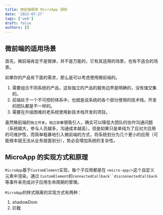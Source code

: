 ```yaml
---
title: 微前端框架 MicroApp 调研
date: '2023-07-27'
tags: ['web']
draft: false
authors: []
---
```


## 微前端的适用场景

首先，微前端肯定不是银弹，并不是万能的，它有其适用的场景，也有不适合的场景。

如果你的产品有下面的需求，那么是可以考虑使用微前端的。

1. 需要组合不同系统的产品，这些独立的产品的服务边界是明确的，没有强交集的。
2. 前端处于一个不可控的体系中，也就是说系统的各个部分使用的技术栈，开发的团队都是不一样的。
3. 需要在升级困难的老系统使用新技术栈开发的项目。

虽然微前端的`独立开发`，`独立部署`很吸引人，确实可以降低大团队的协作沟通问题（系统越大，参与人员越多，沟通成本越高）。但是如果只是单纯为了应对大应用的可维护性，而简单粗暴地引入微前端的方式，将系统划分为几个更小的应用（可能根本就无法从业务层面划分），势必会增加系统的复杂性。

## MicroApp 的实现方式和原理

`MicroApp`基于`CustomElement`实现，每个子应用都是在 `<micro-app/>`这个自定义元素中渲染。通过 `CustomElement`的`connectedCallback``disconnectedCallback`等事件来完成对子应用生命周期的管理。

`MicroApp`的样式隔离的实现方式有两种：

1. shadowDom
2. 拦截 <style/> 标签的创建和插入，对不同子应用的样式文件追加子应用前缀来实现隔离。

`MicroApp`提供两种 JavaScript 沙箱：

1. iframe 沙箱
2. with 沙箱

`MicroApp`会拦截 <script /> 标签的创建和插入，将子应用的 JavaScript 代码包装一层。这样代码里面访问到的顶层变量如 `window`, `self`,`document`是不同的对象，达到不同子应用之间逻辑的隔离，不会互相污染。

### 大体流程

<div className="relative h-[400px]">
  <Image
    style={{ objectFit: 'contain' }}
    className="my-0"
    alt="画板"
    src="https://cdn.nlark.com/yuque/0/2023/jpeg/438262/1686794248420-cd30198c-64df-404f-a039-db730417cc5a.jpeg"
    fill={true}
  />
</div>

### loadSource

1. 使用 `fetch` 加载 html entry 文件，然后对其进行处理，将 `body``head`标签替换成`micro-body``micro-head`(一个 document 里面只能有一个 head 和 body 标签)，同时可以应用 plugins 来自定义对 html entry 进行处理。
2. 对 `micro-head`中的`link``style``script`进行处理。
3. 串行加载外联 link 标签的样式，然后对其进行 scopedCss 处理，生成`style`标签插入替换。
4. 串行加载外联 script 标签的内容，然后用 sandbox 对其进行包装处理，拦截顶层的 window，self，document 访问。
5. 在 app.onLoad 阶段，执行子应用的 js 代码。

### scoped css

在 scopedCss 函数中，会应用 cssParser 对所有的样式添加前缀 `micro-app [name=xxx]`,并且对于空的 `style`元素进行监听，一旦有新的样式插入，也会执行 scopedCss 。

分为两种情况：

对于子应用初始创建的时候，会依次遍历 head 中的所有 `<link rel="style">`和 `style`元素，然后执行加载样式文件，最后执行 `scopedCss`函数。

另外一种情况是，MicroApp 会拦截动态创建的`link`和`style`元素，对动态插入的样式也会应用 scopedCss。

### execScript

在 app.onLoad 阶段，对 link 和 script 里面的 javascript 代码进行处理。

按照前面阶段处理的顺序，依次加在 link 的外联 javascript 代码或者是直接 runScript 执行内联代码。

在加载 script 文件完成之后，就已经使用 sanbox 对代码进行包装，拦截顶层的 window，self，document 访问。

### keep-alive

如果子应用设置了 `keep-alive`，那么 `<micro-app></micro-app>`标签隐藏的时候，对应的字应用会进入 hidden 状态。

此时子应用的 sandbox 和 dom 树都会被保存起来，等待下一次渲染的时候，直接恢复。

### prefetch

主动调用 microApp.prefetch 可以提前创建子应用，进行 loadSource 。

### 虚拟路由系统

### 如何支持 ESModule

对于 <script type="module"></script> 的脚本，必须使用 `iframe sandbox`。

iframe sandbox 会在主应用页面中插入一个 display: none 的 iframe 标签。当需要执行 type=module 或者 inline script 的时候，就会创建一个 script 标签插入到 iframe 中。在 iframe 中的执行的脚本访问到的顶层变量就是当前 iframe 的 window，也就是当前的 js sandbox。

## MicroApp 的局限

1. 无法处理子应用 vw vh rem
2. 子应用的媒体查询会有问题，如果子应用只是在局部渲染的话
3. ~~对 esm 不支持 (使用 iframe 沙箱后，已经可以支持)~~
4. 子应用是 ESModule 的时候，无法拦截 location 的操作，需要子应用一开始就是用虚拟路由。
5. 比较成熟的应用都是后台管理系统，缺少其他类型系统的应用。
6. 更耗内存(几乎是所有微前端的问题)

## 实际应用

1. 主应用设置子应用页面路由，让所有的子应用页面都命中同一个页面组件。

```javascript
const MICRO_APP_PREFIX = '/ma'
export const routes = [
  {
    path: MICRO_APP_PREFIX,
    component: () => import('@/layout'),
    name: 'MicroAppContainerPage',
    children: [
      {
        path: `${MICRO_APP_PREFIX}*`,
        component: MicroAppPageVue,
        name: 'MicroAppPage',
        meta: {
          title: '',
        },
      },
    ],
  },
]
```

2. 创建子应用的时候，传递额外数据，如登陆鉴权，子应用受限菜单等信息

```vue
<template>
  <micro-app
    keep-alive
    :name="appName"
    :url="appFullPath"
    :baseroute="baseRoute"
    :data="appData"
  ></micro-app>
</template>

<script>
export default {
  computed: {
    appData() {
      user: {
        token: store.getters['user/token'],
      },
    }
  }
}
</script>
```

3. 同步主子应用的 Tab 栏信息

Tab 栏一般用来展示用户已经访问过的页面，如果主应用有 Tab 栏的话，还需要处理以下的情况

- 主应用打开某个子应用的页面的时候，需要记录到 Tab。
- 主应用关闭某个子应用页面的时候，需要通知对应的子应用，让其不要缓存该页面，以节省内存。
- 如果 Tab 栏中某个子应用的所有页面都已经关闭了，应该销毁该子应用，以节省内存。
- 子应用内部的页面跳转或者关闭的时候，应该通知给主应用，让主应用决定是否展示在 Tab 栏中，或者在 Tab 栏中删掉对应的子应用页面。

4. 子应用的 401 403 404 的错误信息应交由主应用处理。
5. 子应用最好不要使用动态路由。是否可以访问子应用的某个页面应该是主应用决定的。
